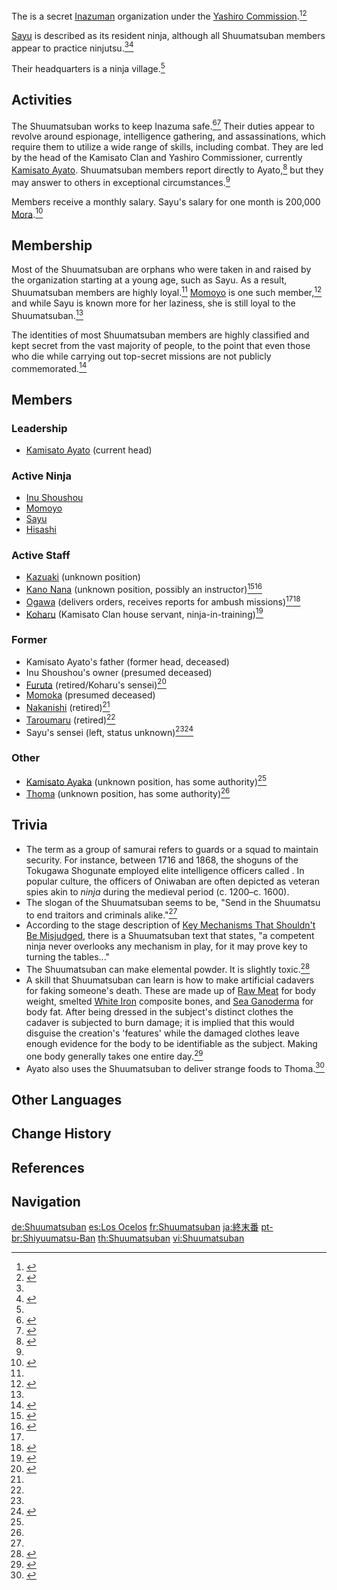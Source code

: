 {{Faction Infobox
|image        = 
|affiliation  = 
* [[Kamisato Clan]]
* [[Yashiro Commission]]
|region       = Inazuma
|area         = 
}}
The {{Lang|'''Shuumatsuban'''|ja=終末番|ja_rm=Shuumatsu-ban}} is a secret [[Inazuma]]n organization under the [[Yashiro Commission]].<ref name="proof of guilt">{{Ref/Quest|Proof of Guilt}}</ref><ref name="sayu char details">{{Ref/CS|Sayu|Character Details}}</ref>

[[Sayu]] is described as its resident ninja, although all Shuumatsuban members appear to practice ninjutsu.<ref name="proof of guilt" /><ref name="Nakanishi">{{Ref/NPC|Nakanishi}}</ref>

Their headquarters is a ninja village.<ref name="Nakanishi" />

==Activities==
The Shuumatsuban works to keep Inazuma safe.<ref>{{Ref/HEO|Gendou Ringo's Strange Fortune Slips}}</ref><ref name="SlipSeries">{{Ref/Quest|The Very Special Fortune Slip}}</ref> Their duties appear to revolve around espionage, intelligence gathering, and assassinations, which require them to utilize a wide range of skills, including combat. They are led by the head of the Kamisato Clan and Yashiro Commissioner, currently [[Kamisato Ayato]]. Shuumatsuban members report directly to Ayato,<ref name="ayato vo">{{Ref/VO|Kamisato Ayato|More About Kamisato Ayato: IV}}</ref> but they may answer to others in exceptional circumstances.<ref name="ninken by the shore" />

Members receive a monthly salary. Sayu's salary for one month is 200,000 [[Mora]].<ref>{{Ref/Quest|Buyer's Guide to the Statue of Her Excellency, the Almighty Narukami Ogosho, God of Thunder}}</ref>

==Membership==
Most of the Shuumatsuban are orphans who were taken in and raised by the organization starting at a young age, such as Sayu. As a result, Shuumatsuban members are highly loyal.<ref name="ayato vo" /> [[Momoyo]] is one such member,<ref>{{Ref/Quest|Where the Dandelions Find Rest}}</ref> and while Sayu is known more for her laziness, she is still loyal to the Shuumatsuban.<ref name="sayu char details" />

The identities of most Shuumatsuban members are highly classified and kept secret from the vast majority of people, to the point that even those who die while carrying out top-secret missions are not publicly commemorated.<ref name="ninken by the shore">{{Ref/Quest|Ninken by the Shore}}</ref>

==Members==
===Leadership===
* [[Kamisato Ayato]] (current head)

===Active Ninja===
* [[Inu Shoushou]]
* [[Momoyo]]
* [[Sayu]]
* [[Hisashi]]

===Active Staff===
* [[Kazuaki]] (unknown position)
* [[Kano Nana]] (unknown position, possibly an instructor)<ref name="sayu hangout beginning">{{Ref/Quest|A Mysterious Order}}</ref><ref>{{Ref/Quest|Sleep Alone Can't Wait}}</ref>
* [[Ogawa]] (delivers orders, receives reports for ambush missions)<ref name="sayu hangout beginning" /><ref name="sayu hangout suspicions">{{Ref/Quest|Shuumatsuban Suspicions}}</ref>
* [[Koharu]] (Kamisato Clan house servant, ninja-in-training)<ref>{{Ref/Quest|Mushounin}}</ref>

===Former===
* Kamisato Ayato's father (former head, deceased)
* Inu Shoushou's owner (presumed deceased)
* [[Furuta]] (retired/Koharu's sensei)<ref>{{Ref/Quest|"Outlander Brigade!"}}</ref>
* [[Momoka]] (presumed deceased)
* [[Nakanishi]] (retired)<ref name="Nakanishi" />
* [[Taroumaru]] (retired)<ref name="Nakanishi" />
* Sayu's sensei (left, status unknown)<ref name="sayu hangout suspicions" /><ref>{{Ref/CS|Sayu|5}}</ref>

===Other===
* [[Kamisato Ayaka]] (unknown position, has some authority)<ref name="sayu hangout suspicions" />
* [[Thoma]] (unknown position, has some authority)<ref name="ninken by the shore" />

==Trivia==
* The term {{Lang|''ban''|ja=番}} as a group of samurai refers to guards or a squad to maintain security. For instance, between 1716 and 1868, the shoguns of the Tokugawa Shogunate employed elite intelligence officers called {{Lang|{{w|Oniwaban}}|ja=御庭番|ja_tl=His Excellency's Garden Guard}}. In popular culture, the officers of Oniwaban are often depicted as veteran spies akin to ''ninja'' during the medieval period (c. 1200&ndash;c. 1600).
* The slogan of the Shuumatsuban seems to be, "Send in the Shuumatsu to end traitors and criminals alike."<ref name="SlipSeries" />
* According to the stage description of [[Enchanted Tales of the Mikawa Festival/Bunshin Phantasm#Key Mechanisms That Shouldn't Be Misjudged|Key Mechanisms That Shouldn't Be Misjudged]], there is a Shuumatsuban text that states, "a competent ninja never overlooks any mechanism in play, for it may prove key to turning the tables..."
* The Shuumatsuban can make elemental powder. It is slightly toxic.<ref>{{Ref/Quest|Shuumatsuban Operations}}</ref>
* A skill that Shuumatsuban can learn is how to make artificial cadavers for faking someone's death. These are made up of [[Raw Meat]] for body weight, smelted [[White Iron Chunk|White Iron]] composite bones, and [[Sea Ganoderma]] for body fat. After being dressed in the subject's distinct clothes the cadaver is subjected to burn damage; it is implied that this would disguise the creation's 'features' while the damaged clothes leave enough evidence for the body to be identifiable as the subject. Making one body generally takes one entire day.<ref>{{Ref/Quest|The Replacement's Secret}}</ref>
* Ayato also uses the Shuumatsuban to deliver strange foods to Thoma.<ref>{{Ref/Quest|New Shoots from Old Branches}}</ref>

==Other Languages==
{{Other Languages
|en       = Shuumatsuban
|zhs      = 终末番
|zhs_rm   = Zhōngmò-fān
|zht      = 終末番
|zht_rm   = Zhōngmò-fān
|zh_tl    = End Squad{{Sino|zh|ja}}
|ja       = 終末番
|ja_rm    = Shuumatsu-ban<ref>{{Ref/VO|Sayu|初めまして…|ja}}</ref>
|ja_tl    = End Squad
|ko       = {{tt|종말번대|終末番隊}}
|ko_rm    = Jongmal-beondae
|ko_tl    = Shuumatsuban Unit
|es       = Los Ocelos
|es_tl    = The {{w|Eyespot_(mimicry)|Ocelli}}
|fr       = Shuumatsuban
|ru       = Сюмацубан
|th       = Shuumatsuban
|vi       = Shuumatsuban
|de       = Shuumatsuban
|id       = Shuumatsuban
|pt       = Shiyuumatsu-Ban
|tr       = Shuumatsuban
|it       = Shuumatsuban
}}

==Change History==
{{Change History|introduced=2.0}}

==References==
{{Reflist|2}}

==Navigation==
{{Faction Navbox|Inazuma}}

[[de:Shuumatsuban]]
[[es:Los Ocelos]]
[[fr:Shuumatsuban]]
[[ja:終末番]]
[[pt-br:Shiyuumatsu-Ban]]
[[th:Shuumatsuban]]
[[vi:Shuumatsuban]]